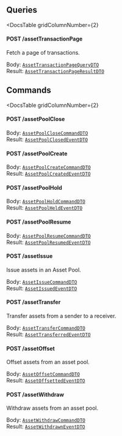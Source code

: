 


<div
  class={"spacer"}
/>



## Queries

<DocsTable
  gridColumnNumber={2}
>

  <div>

  

#### POST /assetTransactionPage



Fetch a page of transactions.


  </div>

  <div>

    
Body: [`AssetTransactionPageQueryDTO`](#asset-transaction-page)  
Result: [`AssetTransactionPageResultDTO`](#asset-transaction-page)
  </div>
</DocsTable>

<div
  class={"spacer"}
/>



## Commands

<DocsTable
  gridColumnNumber={2}
>

  <div>

  

#### POST /assetPoolClose


  </div>

  <div>

    
Body: [`AssetPoolCloseCommandDTO`](#asset-pool-close)  
Result: [`AssetPoolClosedEventDTO`](#asset-pool-close)
  </div>

  <div>

  

#### POST /assetPoolCreate


  </div>

  <div>

    
Body: [`AssetPoolCreateCommandDTO`](#asset-pool-create)  
Result: [`AssetPoolCreatedEventDTO`](#asset-pool-create)
  </div>

  <div>

  

#### POST /assetPoolHold


  </div>

  <div>

    
Body: [`AssetPoolHoldCommandDTO`](#asset-pool-hold)  
Result: [`AssetPoolHeldEventDTO`](#asset-pool-hold)
  </div>

  <div>

  

#### POST /assetPoolResume


  </div>

  <div>

    
Body: [`AssetPoolResumeCommandDTO`](#asset-pool-resume)  
Result: [`AssetPoolResumedEventDTO`](#asset-pool-resume)
  </div>

  <div>

  

#### POST /assetIssue



Issue assets in an Asset Pool.


  </div>

  <div>

    
Body: [`AssetIssueCommandDTO`](#asset-issue)  
Result: [`AssetIssuedEventDTO`](#asset-issue)
  </div>

  <div>

  

#### POST /assetTransfer



Transfer assets from a sender to a receiver.


  </div>

  <div>

    
Body: [`AssetTransferCommandDTO`](#asset-transfer)  
Result: [`AssetTransferredEventDTO`](#asset-transfer)
  </div>

  <div>

  

#### POST /assetOffset



Offset assets from an asset pool.


  </div>

  <div>

    
Body: [`AssetOffsetCommandDTO`](#asset-offset)  
Result: [`AssetOffsettedEventDTO`](#asset-offset)
  </div>

  <div>

  

#### POST /assetWithdraw



Withdraw assets from an asset pool.


  </div>

  <div>

    
Body: [`AssetWithdrawCommandDTO`](#asset-withdraw)  
Result: [`AssetWithdrawnEventDTO`](#asset-withdraw)
  </div>
</DocsTable>
